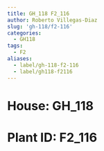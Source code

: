 ```yaml
---
title: GH_118 F2_116
author: Roberto Villegas-Diaz
slug: 'gh-118/f2-116'
categories:
  - GH118
tags:
  - F2
aliases:
  - label/gh-118-f2-116
  - label/gh118-f2116
---
```


# **House**: GH_118
# **Plant ID**: F2_116
